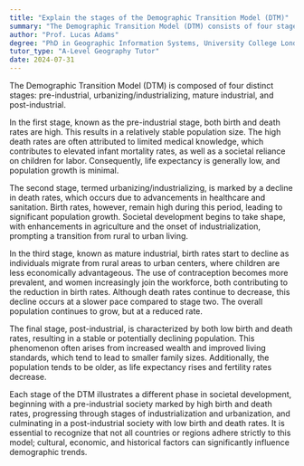```yaml
---
title: "Explain the stages of the Demographic Transition Model (DTM)"
summary: "The Demographic Transition Model (DTM) consists of four stages: pre-industrial, urbanising/industrialising, mature industrial, and post-industrial."
author: "Prof. Lucas Adams"
degree: "PhD in Geographic Information Systems, University College London"
tutor_type: "A-Level Geography Tutor"
date: 2024-07-31
---
```


The Demographic Transition Model (DTM) is composed of four distinct stages: pre-industrial, urbanizing/industrializing, mature industrial, and post-industrial.

In the first stage, known as the pre-industrial stage, both birth and death rates are high. This results in a relatively stable population size. The high death rates are often attributed to limited medical knowledge, which contributes to elevated infant mortality rates, as well as a societal reliance on children for labor. Consequently, life expectancy is generally low, and population growth is minimal.

The second stage, termed urbanizing/industrializing, is marked by a decline in death rates, which occurs due to advancements in healthcare and sanitation. Birth rates, however, remain high during this period, leading to significant population growth. Societal development begins to take shape, with enhancements in agriculture and the onset of industrialization, prompting a transition from rural to urban living.

In the third stage, known as mature industrial, birth rates start to decline as individuals migrate from rural areas to urban centers, where children are less economically advantageous. The use of contraception becomes more prevalent, and women increasingly join the workforce, both contributing to the reduction in birth rates. Although death rates continue to decrease, this decline occurs at a slower pace compared to stage two. The overall population continues to grow, but at a reduced rate.

The final stage, post-industrial, is characterized by both low birth and death rates, resulting in a stable or potentially declining population. This phenomenon often arises from increased wealth and improved living standards, which tend to lead to smaller family sizes. Additionally, the population tends to be older, as life expectancy rises and fertility rates decrease.

Each stage of the DTM illustrates a different phase in societal development, beginning with a pre-industrial society marked by high birth and death rates, progressing through stages of industrialization and urbanization, and culminating in a post-industrial society with low birth and death rates. It is essential to recognize that not all countries or regions adhere strictly to this model; cultural, economic, and historical factors can significantly influence demographic trends.
    